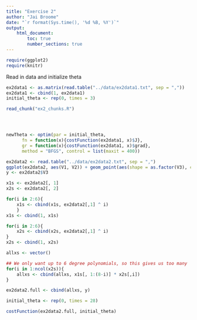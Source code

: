```yaml
---
title: "Exercise 2"
author: "Jai Broome"
date: "`r format(Sys.time(), '%d %B, %Y')`"
output: 
    html_document:
        toc: true
        number_sections: true
---
```


```r
require(ggplot2)
require(knitr)
```

Read in data and initialize theta

```r
ex2data1 <- as.matrix(read.table("../data/ex2data1.txt", sep = ","))
ex2data1 <- cbind(1, ex2data1)
initial_theta <- rep(0, times = 3)
```

```r
read_chunk("ex2_chunks.R")
```

```r
```

```r
```

```r
```

```r
newTheta <- optim(par = initial_theta,
      fn = function(x){costFunction(ex2data1, x)$J},
      gr = function(x){costFunction(ex2data1, x)$grad},
      method = "BFGS", control = list(maxit = 400))

ex2data2 <- read.table("../data/ex2data2.txt", sep = ",")
ggplot(ex2data2, aes(V1, V2)) + geom_point(aes(shape = as.factor(V3), color = as.factor(V3)))
y <- ex2data2$V3

x1s <- ex2data2[, 1]
x2s <- ex2data2[, 2]

for(i in 2:6){
    x1s <- cbind(x1s, ex2data2[,1] ^ i)
    }
x1s <- cbind(1, x1s)

for(i in 2:6){
    x2s <- cbind(x2s, ex2data2[,1] ^ i)
}
x2s <- cbind(1, x2s)

allxs <- vector()

## We only want up to 6 degree polynomials, so this gives us too many
for(i in 1:ncol(x2s)){
    allxs <- cbind(allxs, x1s[, 1:(8-i)] * x2s[,i])
}

ex2data2.full <- cbind(allxs, y)

initial_theta <- rep(0, times = 28)

costFunction(ex2data2.full, initial_theta)
```


